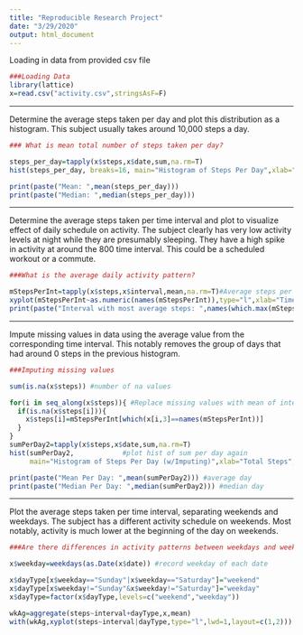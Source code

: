 ```yaml
---
title: "Reproducible Research Project"
date: "3/29/2020"
output: html_document
---
```


Loading in data from provided csv file
```r
###Loading Data
library(lattice)
x=read.csv("activity.csv",stringsAsF=F)
```
---

Determine the average steps taken per day and plot this distribution as a histogram. This subject usually takes around 10,000 steps a day.
```r
### What is mean total number of steps taken per day?

steps_per_day=tapply(x$steps,x$date,sum,na.rm=T)
hist(steps_per_day, breaks=16, main="Histogram of Steps Per Day",xlab="Total Steps",col="steel blue")

print(paste("Mean: ",mean(steps_per_day)))
print(paste("Median: ",median(steps_per_day)))
```
---

Determine the average steps taken per time interval and plot to visualize effect of daily schedule on activity. The subject clearly has very low activity levels at night while they are presumably sleeping. They have a high spike in activity at around the 800 time interval. This could be a scheduled workout or a commute.
```r
###What is the average daily activity pattern?

mStepsPerInt=tapply(x$steps,x$interval,mean,na.rm=T)#Average steps per Interval
xyplot(mStepsPerInt~as.numeric(names(mStepsPerInt)),type="l",xlab="Time Interval",ylab="Average Steps")
print(paste("Interval with most average steps: ",names(which.max(mStepsPerInt)))) #Interval with highest Mean
```
---

Impute missing values in data using the average value from the corresponding time interval. This notably removes the group of days that had around 0 steps in the previous histogram.

```r
###Imputing missing values

sum(is.na(x$steps)) #number of na values

for(i in seq_along(x$steps)){ #Replace missing values with mean of interval
  if(is.na(x$steps[i])){
    x$steps[i]=mStepsPerInt[which(x[i,3]==names(mStepsPerInt))]
  }
}
sumPerDay2=tapply(x$steps,x$date,sum,na.rm=T)
hist(sumPerDay2,            #plot hist of sum per day again
     main="Histogram of Steps Per Day (w/Imputing)",xlab="Total Steps",col="steel blue",breaks=16)

print(paste("Mean Per Day: ",mean(sumPerDay2))) #average day
print(paste("Median Per Day: ",median(sumPerDay2))) #median day  
```
---


Plot the average steps taken per time interval, separating weekends and weekdays. The subject has a different activity schedule on weekends. Most notably, activity is much lower at the beginning of the day on weekends.
```r
###Are there differences in activity patterns between weekdays and weekends?

x$weekday=weekdays(as.Date(x$date)) #record weekday of each date

x$dayType[x$weekday=="Sunday"|x$weekday=="Saturday"]="weekend"
x$dayType[x$weekday!="Sunday"&x$weekday!="Saturday"]="weekday"
x$dayType=factor(x$dayType,levels=c("weekend","weekday"))

wkAg=aggregate(steps~interval+dayType,x,mean)
with(wkAg,xyplot(steps~interval|dayType,type="l",lwd=1,layout=c(1,2)))
```
